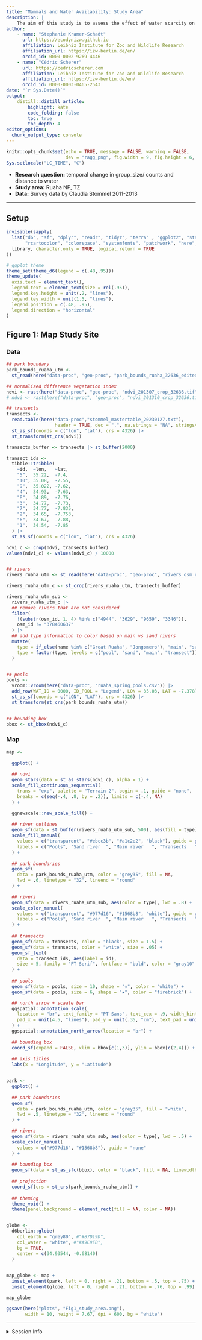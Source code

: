 ```yaml
---
title: "Mammals and Water Availability: Study Area" 
description: |
    The aim of this study is to assess the effect of water scarcity on the distribution of an African herbivore guild along the Ruaha River, TZ
author:
    - name: "Stephanie Kramer-Schadt"
      url: https://ecodynizw.github.io  
      affiliation: Leibniz Institute for Zoo and Wildlife Research
      affiliation_url: https://izw-berlin.de/en/
      orcid_id: 0000-0002-9269-4446
    - name: "Cédric Scherer"
      url: https://cedricscherer.com
      affiliation: Leibniz Institute for Zoo and Wildlife Research
      affiliation_url: https://izw-berlin.de/en/
      orcid_id: 0000-0003-0465-2543
date: "`r Sys.Date()`"
output: 
    distill::distill_article:
        highlight: kate     
        code_folding: false  
        toc: true           
        toc_depth: 4        
editor_options: 
  chunk_output_type: console
---
```


```r
knitr::opts_chunk$set(echo = TRUE, message = FALSE, warning = FALSE, 
                      dev = "ragg_png", fig.width = 9, fig.height = 6, dpi = 600, retina = 1)
Sys.setlocale("LC_TIME", "C")
```

* **Research question:** temporal change in group_size/ counts and distance to water
* **Study area:** Ruaha NP, TZ
* **Data:** Survey data by Claudia Stommel 2011-2013

---

## Setup

```r
invisible(sapply(
  list("d6", "sf", "dplyr", "readr", "tidyr", "terra" , "ggplot2", "stars", "ggspatial", 
       "rcartocolor", "colorspace", "systemfonts", "patchwork", "here", "ggdensity"), 
  library, character.only = TRUE, logical.return = TRUE
))

# ggplot theme
theme_set(theme_d6(legend = c(.48,.95)))
theme_update(
  axis.text = element_text(),
  legend.text = element_text(size = rel(.95)),
  legend.key.height = unit(.2, "lines"),
  legend.key.width = unit(1.5, "lines"),
  legend.position = c(.48, .95),
  legend.direction = "horizontal"
)
```


## Figure 1: Map Study Site

### Data

```r
## park boundary
park_bounds_ruaha_utm <- 
  st_read(here("data-proc", "geo-proc", "park_bounds_ruaha_32636_edited.gpkg"))

## normalized difference vegetation index
ndvi <- rast(here("data-proc", "geo-proc", "ndvi_201307_crop_32636.tif"))
# ndvi <- rast(here("data-proc", "geo-proc", "ndvi_201310_crop_32636.tif"))

## transects
transects <- 
  read.table(here("data-proc","stommel_mastertable_20230127.txt"), 
                  header = TRUE, dec = ".", na.strings = "NA", stringsAsFactors = TRUE) |> 
  st_as_sf(coords = c("lon", "lat"), crs = 4326) |> 
  st_transform(st_crs(ndvi))

transects_buffer <- transects |> st_buffer(2000)

transect_ids <- 
  tibble::tribble(
    ~id,  ~lon,   ~lat,
    "5",  35.22,  -7.4,
    "10", 35.08,  -7.55,
    "9",  35.022, -7.62,
    "4",  34.93,  -7.63,  
    "8",  34.89,  -7.76,
    "3",  34.77,  -7.73,  
    "7",  34.77,  -7.835,
    "2",  34.65,  -7.753, 
    "6",  34.67,  -7.88,
    "1",  34.54,  -7.85
  ) |> 
  st_as_sf(coords = c("lon", "lat"), crs = 4326)

ndvi_c <- crop(ndvi, transects_buffer)
values(ndvi_c) <- values(ndvi_c) / 10000


## rivers
rivers_ruaha_utm <- st_read(here("data-proc", "geo-proc", "rivers_osm_ruaha_32636.gpkg"))

rivers_ruaha_utm_c <- st_crop(rivers_ruaha_utm, transects_buffer)

rivers_ruaha_utm_sub <- 
  rivers_ruaha_utm_c |> 
  ## remove rivers that are not considered
  filter(
    !(substr(osm_id, 1, 4) %in% c("4944", "3629", "9659", "3346")),
    osm_id != "378460637"
  ) |> 
  ## add type information to color based on main vs sand rivers
  mutate(
    type = if_else(name %in% c("Great Ruaha", "Jongomero"), "main", "sand"),
    type = factor(type, levels = c("pool", "sand", "main", "transect"))
  )


## pools
pools <- 
  vroom::vroom(here("data-proc", "ruaha_spring_pools.csv")) |> 
  add_row(WAT_ID = 0000, ID_POOL = "Legend", LON = 35.03, LAT = -7.378) |> 
  st_as_sf(coords = c("LON", "LAT"), crs = 4326) |> 
  st_transform(st_crs(park_bounds_ruaha_utm))


## bounding box
bbox <- st_bbox(ndvi_c)
```

### Map

```r
map <- 

  ggplot() +
   
  ## ndvi
  geom_stars(data = st_as_stars(ndvi_c), alpha = 1) +
  scale_fill_continuous_sequential(
    trans = "exp", palette = "Terrain 2", begin = .1, guide = "none",
    breaks = c(seq(-.4, .8, by = .2)), limits = c(-.4, NA)
  ) +

  ggnewscale::new_scale_fill() +
  
  ## river outlines
  geom_sf(data = st_buffer(rivers_ruaha_utm_sub, 500), aes(fill = type), lwd = 0) +
  scale_fill_manual(
    values = c("transparent", "#ebcc3b", "#a1c2e2", "black"), guide = guide_legend(reverse = TRUE), 
    labels = c("Pools", "Sand river  ", "Main river   ", "Transects   "), name = NULL, drop = FALSE
  ) +
  
  ## park boundaries
  geom_sf(
    data = park_bounds_ruaha_utm, color = "grey35", fill = NA, 
    lwd = .6, linetype = "32", lineend = "round"
  ) +

  ## rivers
  geom_sf(data = rivers_ruaha_utm_sub, aes(color = type), lwd = .8) +
  scale_color_manual(
    values = c("transparent", "#977d16", "#1568b8", "white"), guide = guide_legend(reverse = TRUE), 
    labels = c("Pools", "Sand river  ", "Main river   ", "Transects   "), name = NULL, drop = FALSE
  ) +
    
  ## transects
  geom_sf(data = transects, color = "black", size = 1.5) +
  geom_sf(data = transects, color = "white", size = .05) +
  geom_sf_text(
    data = transect_ids, aes(label = id), 
    size = 5, family = "PT Serif", fontface = "bold", color = "gray10"
  ) +
  
  ## pools
  geom_sf(data = pools, size = 10, shape = "★", color = "white") +
  geom_sf(data = pools, size = 6, shape = "★", color = "firebrick") +

  ## north arrow + scaale bar
  ggspatial::annotation_scale(
    location = "br", text_family = "PT Sans", text_cex = .9, width_hint = .4,
    pad_x = unit(4.5, "lines"), pad_y = unit(.35, "cm"), text_pad = unit(.35, "cm")
  ) +
  ggspatial::annotation_north_arrow(location = "br") +
  
  ## bounding box
  coord_sf(expand = FALSE, xlim = bbox[c(1,3)], ylim = bbox[c(2,4)]) +
  
  ## axis titles
  labs(x = "Longitude", y = "Latitude")


park <-
  ggplot() +
   
  ## park boundaries
  geom_sf(
    data = park_bounds_ruaha_utm, color = "grey35", fill = "white",
    lwd = .5, linetype = "32", lineend = "round"
  ) +

  ## rivers
  geom_sf(data = rivers_ruaha_utm_sub, aes(color = type), lwd = .5) +
  scale_color_manual(
    values = c("#977d16", "#1568b8"), guide = "none"
  ) +
  
  ## bounding box
  geom_sf(data = st_as_sfc(bbox), color = "black", fill = NA, linewidth = 1.2) +
  
  ## projection
  coord_sf(crs = st_crs(park_bounds_ruaha_utm)) +
  
  ## theming
  theme_void() +
  theme(panel.background = element_rect(fill = NA, color = NA))


globe <- 
  d6berlin::globe(
    col_earth = "grey80", #"#B7D19D",
    col_water = "white", #"#A9C9EB",
    bg = TRUE,
    center = c(34.93544, -0.68140)
  )
  

map_globe <- map + 
  inset_element(park, left = 0, right = .21, bottom = .5, top = .75) +
  inset_element(globe, left = 0, right = .21, bottom = .76, top = .99)

map_globe

ggsave(here("plots", "Fig1_study_area.png"), 
       width = 10, height = 7.67, dpi = 600, bg = "white") 
```


***

<details><summary>Session Info</summary>

```r
Sys.time()
git2r::repository()
sessionInfo()
```

</details>
